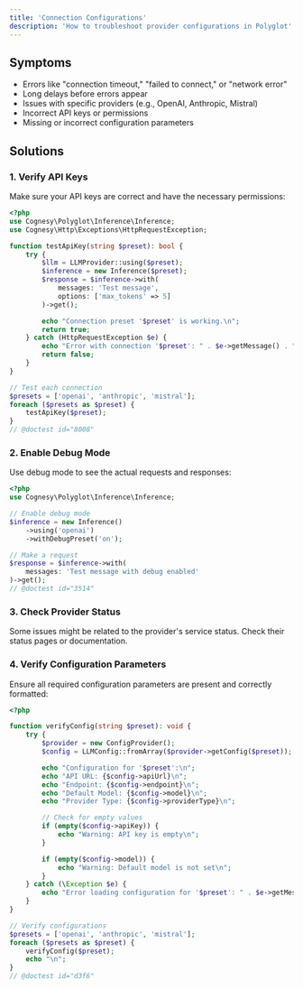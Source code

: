```yaml
---
title: 'Connection Configurations'
description: 'How to troubleshoot provider configurations in Polyglot'
---
```


## Symptoms

- Errors like "connection timeout," "failed to connect," or "network error"
- Long delays before errors appear
- Issues with specific providers (e.g., OpenAI, Anthropic, Mistral)
- Incorrect API keys or permissions
- Missing or incorrect configuration parameters


## Solutions

### 1. Verify API Keys

Make sure your API keys are correct and have the necessary permissions:

```php
<?php
use Cognesy\Polyglot\Inference\Inference;
use Cognesy\Http\Exceptions\HttpRequestException;

function testApiKey(string $preset): bool {
    try {
        $llm = LLMProvider::using($preset);
        $inference = new Inference($preset);
        $response = $inference->with(
            messages: 'Test message',
            options: ['max_tokens' => 5]
        )->get();

        echo "Connection preset '$preset' is working.\n";
        return true;
    } catch (HttpRequestException $e) {
        echo "Error with connection '$preset': " . $e->getMessage() . "\n";
        return false;
    }
}

// Test each connection
$presets = ['openai', 'anthropic', 'mistral'];
foreach ($presets as $preset) {
    testApiKey($preset);
}
// @doctest id="8008"
```


### 2. Enable Debug Mode

Use debug mode to see the actual requests and responses:

```php
<?php
use Cognesy\Polyglot\Inference\Inference;

// Enable debug mode
$inference = new Inference()
    ->using('openai')
    ->withDebugPreset('on');

// Make a request
$response = $inference->with(
    messages: 'Test message with debug enabled'
)->get();
// @doctest id="3514"
```



### 3. Check Provider Status

Some issues might be related to the provider's service status. Check their status pages or documentation.



### 4. Verify Configuration Parameters

Ensure all required configuration parameters are present and correctly formatted:

```php
<?php

function verifyConfig(string $preset): void {
    try {
        $provider = new ConfigProvider();
        $config = LLMConfig::fromArray($provider->getConfig($preset));

        echo "Configuration for '$preset':\n";
        echo "API URL: {$config->apiUrl}\n";
        echo "Endpoint: {$config->endpoint}\n";
        echo "Default Model: {$config->model}\n";
        echo "Provider Type: {$config->providerType}\n";

        // Check for empty values
        if (empty($config->apiKey)) {
            echo "Warning: API key is empty\n";
        }

        if (empty($config->model)) {
            echo "Warning: Default model is not set\n";
        }
    } catch (\Exception $e) {
        echo "Error loading configuration for '$preset': " . $e->getMessage() . "\n";
    }
}

// Verify configurations
$presets = ['openai', 'anthropic', 'mistral'];
foreach ($presets as $preset) {
    verifyConfig($preset);
    echo "\n";
}
// @doctest id="d3f6"
```
